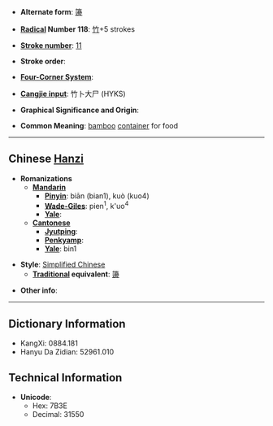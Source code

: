 * '''Alternate form''': [[籩]]

* '''[[Wiktionary:Chinese radical index| Radical]] Number 118''': [[Wiktionary:Chinese radical index 竹|竹]]+5 strokes

* '''[[Wiktionary:Chinese total strokes index|Stroke number]]''': [[Wiktionary:Chinese total strokes index 11|11]]

* '''Stroke order''': 

* '''[[Wiktionary:Chinese four corner index|Four-Corner System]]''': 

* '''[[Wiktionary:Chinese Cangjie index|Cangjie input]]''': 竹卜大尸 (HYKS)

* '''Graphical Significance and Origin''': 

* '''Common Meaning''': [[bamboo]] [[container]] for food

----

== Chinese [[Hanzi]] ==

* '''Romanizations'''
** '''[[Mandarin]]'''
*** '''[[Pinyin]]''': biān (bian1), kuò (kuo4)
*** '''[[Wade-Giles]]''': pien<sup>1</sup>, k'uo<sup>4</sup>
*** '''[[Yale]]''': 
** '''[[Cantonese]]'''
*** '''[[Jyutping]]''':
*** '''[[Penkyamp]]''': 
*** '''[[Yale]]''': bin1

* '''Style''': [[Simplified Chinese]] 
** '''[[Traditional Chinese|Traditional]] equivalent''': [[籩]]

* '''Other info''': 

----

== Dictionary Information ==

* KangXi: 0884.181
* Hanyu Da Zidian: 52961.010

== Technical Information ==

* '''Unicode''':
** Hex: 7B3E
** Decimal: 31550